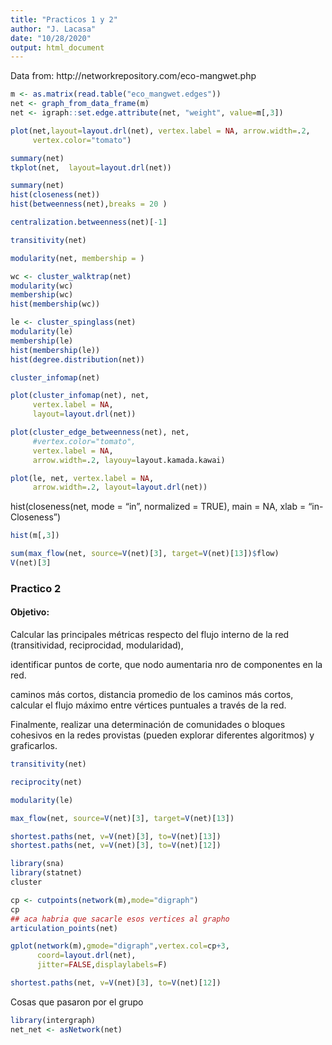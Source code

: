 ---
title: "Practicos 1 y 2"
author: "J. Lacasa"
date: "10/28/2020"
output: html_document
---

Data from: http://networkrepository.com/eco-mangwet.php  


```{r in}
m <- as.matrix(read.table("eco_mangwet.edges")) 
net <- graph_from_data_frame(m)
net <- igraph::set.edge.attribute(net, "weight", value=m[,3])

plot(net,layout=layout.drl(net), vertex.label = NA, arrow.width=.2,
     vertex.color="tomato")
```

```{r tk plo}
summary(net)
tkplot(net,  layout=layout.drl(net))
```

```{r otras medidas}
summary(net)
hist(closeness(net))
hist(betweenness(net),breaks = 20 )

centralization.betweenness(net)[-1]

transitivity(net)

modularity(net, membership = )

wc <- cluster_walktrap(net)
modularity(wc)
membership(wc)
hist(membership(wc))

le <- cluster_spinglass(net)
modularity(le)
membership(le)
hist(membership(le))
hist(degree.distribution(net))

cluster_infomap(net)
```

```{r infomap}
plot(cluster_infomap(net), net,
     vertex.label = NA,
     layout=layout.drl(net))
```


```{r edge betw}
plot(cluster_edge_betweenness(net), net,
     #vertex.color="tomato",
     vertex.label = NA,
     arrow.width=.2, layouy=layout.kamada.kawai)
```

```{r leading eigen}
plot(le, net, vertex.label = NA,
     arrow.width=.2, layout=layout.drl(net))
```

hist(closeness(net, mode = "in", normalized = TRUE), main = NA, xlab = "in- Closeness")

```{r h}
hist(m[,3])

sum(max_flow(net, source=V(net)[3], target=V(net)[13])$flow)
V(net)[3] 
```

### Practico 2  
#### Objetivo:  

Calcular las principales métricas respecto del flujo interno de la red (transitividad, reciprocidad, modularidad),  

identificar puntos de corte,  que nodo aumentaria nro de componentes en la red.  

caminos más cortos, distancia promedio de los caminos más cortos, calcular el flujo máximo entre vértices puntuales a través de la red.

Finalmente, realizar una determinación de comunidades o bloques cohesivos en la redes provistas (pueden explorar diferentes algoritmos) y graficarlos.


```{r rec}
transitivity(net)

reciprocity(net)

modularity(le)

max_flow(net, source=V(net)[3], target=V(net)[13])

shortest.paths(net, v=V(net)[3], to=V(net)[13])
shortest.paths(net, v=V(net)[3], to=V(net)[12])

```

```{r transitividad}
library(sna)
library(statnet)
cluster

cp <- cutpoints(network(m),mode="digraph") 
cp
## aca habria que sacarle esos vertices al grapho
articulation_points(net)

gplot(network(m),gmode="digraph",vertex.col=cp+3,
      coord=layout.drl(net),
      jitter=FALSE,displaylabels=F)
```

```{r shortest path}
shortest.paths(net, v=V(net)[3], to=V(net)[12])
```

Cosas que pasaron por el grupo  
```{r }
library(intergraph)
net_net <- asNetwork(net)
```